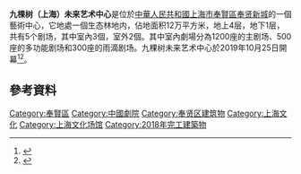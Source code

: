 '''九棵树（上海）未来艺术中心'''是位於[[中華人民共和國|中華人民共和國]][[上海市|上海市]][[奉賢區|奉賢區]][[奉贤新城|奉贤新城]]的一個藝術中心，它地處一個生态林地内，佔地面积12万平方米，地上4层，地下1层，共有5个剧场，其中室內3個，室外2個。其中室內劇場分為1200座的主剧场、500座的多功能剧场和300座的雨滴剧场。九棵树未来艺术中心於2019年10月25日開幕<ref>{{cite news |title=九棵树未来艺术中心开幕，话剧《日出东方》传颂红色记忆 |url=https://www.163.com/dy/article/ESC0OMBV05506BEH.html |publisher=文汇报}}</ref><ref>{{cite news |title=真是美轮美奂，九棵树未来艺术中心展露风姿，静待来客！ |url=http://www.shxwcb.com/308919.html |publisher=周到上海（新聞晨報）}}</ref>。

== 參考資料 ==
{{Reflist|2}}
{{coord|30.9429|N|121.4801|E|format=dms|display=title|region:CN-31_type:landmark|name=九棵树（上海）未来艺术中心}}
[[Category:奉賢區|Category:奉賢區]]
[[Category:中國劇院|Category:中國劇院]]
[[Category:奉贤区建筑物|Category:奉贤区建筑物]]
[[Category:上海文化|Category:上海文化]]
[[Category:上海文化场馆|Category:上海文化场馆]]
[[Category:2018年完工建築物|Category:2018年完工建築物]]